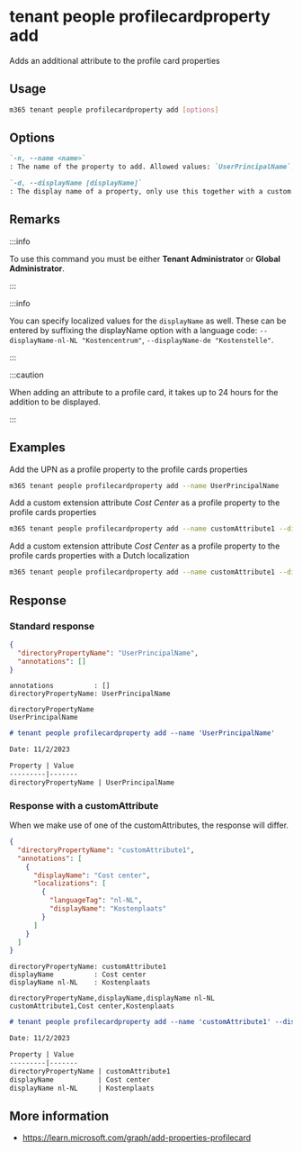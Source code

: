 
# tenant people profilecardproperty add

Adds an additional attribute to the profile card properties

## Usage

```sh
m365 tenant people profilecardproperty add [options]
```

## Options

```md definition-list
`-n, --name <name>`
: The name of the property to add. Allowed values: `UserPrincipalName`, `Fax`, `StreetAddress`, `PostalCode`, `StateOrProvince`, `Alias`, `customAttribute1`, `customAttribute2`, `customAttribute3`, `customAttribute4`, `customAttribute5`, `customAttribute6`, `customAttribute7`, `customAttribute8`, `customAttribute9`, `customAttribute10`, `customAttribute11`, `customAttribute12`, `customAttribute13`, `customAttribute14`, `customAttribute15`.

`-d, --displayName [displayName]`
: The display name of a property, only use this together with a custom extension attribute.
```

<Global />

## Remarks

:::info

To use this command you must be either **Tenant Administrator** or **Global Administrator**.

:::

:::info

You can specify localized values for the `displayName` as well. These can be entered by suffixing the displayName option with a language code: `--displayName-nl-NL "Kostencentrum"`, `--displayName-de "Kostenstelle"`.

:::

:::caution

When adding an attribute to a profile card, it takes up to 24 hours for the addition to be displayed.

:::

## Examples

Add the UPN as a profile property to the profile cards properties

```sh
m365 tenant people profilecardproperty add --name UserPrincipalName
```

Add a custom extension attribute _Cost Center_ as a profile property to the profile cards properties

```sh
m365 tenant people profilecardproperty add --name customAttribute1 --displayName 'Cost Center'
```

Add a custom extension attribute _Cost Center_ as a profile property to the profile cards properties with a Dutch localization

```sh
m365 tenant people profilecardproperty add --name customAttribute1 --displayName 'Cost Center' --displayName-nl-NL 'Kostencentrum'
```

## Response

### Standard response

<Tabs>
  <TabItem value="JSON">

  ```json
  {
    "directoryPropertyName": "UserPrincipalName",
    "annotations": []
  }
  ```

  </TabItem>
  <TabItem value="Text">

  ```text
  annotations          : []
  directoryPropertyName: UserPrincipalName
  ```

  </TabItem>
  <TabItem value="CSV">

  ```csv
  directoryPropertyName
  UserPrincipalName
  ```

  </TabItem>
  <TabItem value="Markdown">

  ```md
  # tenant people profilecardproperty add --name 'UserPrincipalName'

  Date: 11/2/2023

  Property | Value
  ---------|-------
  directoryPropertyName | UserPrincipalName
  ```

  </TabItem>
</Tabs>

### Response with a customAttribute

When we make use of one of the customAttributes, the response will differ. 

<Tabs>
  <TabItem value="JSON">

  ```json
  {
    "directoryPropertyName": "customAttribute1",
    "annotations": [
      {
        "displayName": "Cost center",
        "localizations": [
          {
            "languageTag": "nl-NL",
            "displayName": "Kostenplaats"
          }
        ]
      }
    ]
  }
  ```

  </TabItem>
  <TabItem value="Text">

  ```text
  directoryPropertyName: customAttribute1
  displayName          : Cost center
  displayName nl-NL    : Kostenplaats
  ```

  </TabItem>
  <TabItem value="CSV">

  ```csv
  directoryPropertyName,displayName,displayName nl-NL
  customAttribute1,Cost center,Kostenplaats
  ```

  </TabItem>
  <TabItem value="Markdown">

  ```md
  # tenant people profilecardproperty add --name 'customAttribute1' --displayName 'Cost center' --displayName-nl-NL 'Kostenplaats'

  Date: 11/2/2023

  Property | Value
  ---------|-------
  directoryPropertyName | customAttribute1
  displayName           | Cost center
  displayName nl-NL     | Kostenplaats
  ```

  </TabItem>
</Tabs>

## More information

- https://learn.microsoft.com/graph/add-properties-profilecard
